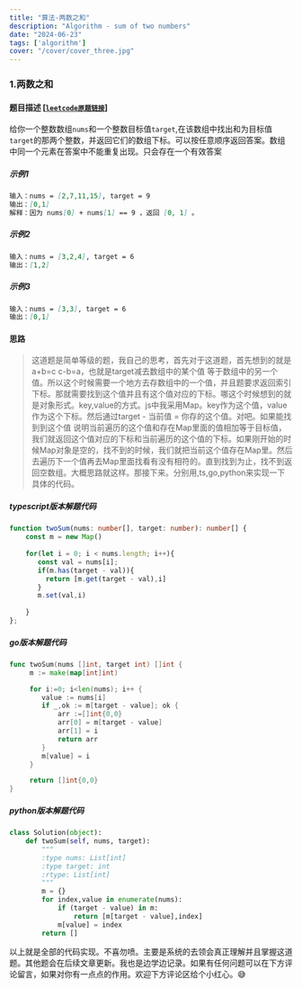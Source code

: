 ```yaml
---
title: "算法-两数之和"
description: "Algorithm - sum of two numbers"
date: "2024-06-23"
tags: ['algorithm']
cover: "/cover/cover_three.jpg"
---
```




### 1.两数之和

#### 题目描述 [<a href='https://leetcode.cn/problems/two-sum/description/'>`leetcode原题链接`</a>]
给你一个整数数组`nums`和一个整数目标值`target`,在该数组中找出和为目标值`target`的那两个整数，并返回它们的数组下标。<Notation type='underline' color='blue'>可以按任意顺序返回答案。数组中同一个元素在答案中不能重复出现。只会存在一个有效答案</Notation>

##### 示例1
```md
输入：nums = [2,7,11,15], target = 9
输出：[0,1]
解释：因为 nums[0] + nums[1] == 9 ，返回 [0, 1] 。
```

##### 示例2
```md
输入：nums = [3,2,4], target = 6
输出：[1,2]
```

##### 示例3
```md
输入：nums = [3,3], target = 6
输出：[0,1]
```

#### 思路


>这道题是简单等级的题，我自己的思考，首先对于这道题，首先想到的就是 a+b=c c-b=a，也就是target减去数组中的某个值 等于数组中的另一个值。所以这个时候需要一个地方去存数组中的一个值，并且题要求返回索引下标。那就需要找到这个值并且有这个值对应的下标。哪这个时候想到的就是对象形式。key,value的方式。js中我采用Map。key作为这个值，value作为这个下标。然后通过target - 当前值  = 你存的这个值。对吧。如果能找到到这个值 说明当前遍历的这个值和存在Map里面的值相加等于目标值，我们就返回这个值对应的下标和当前遍历的这个值的下标。如果刚开始的时候Map对象是空的，找不到的时候，我们就把当前这个值存在Map里。然后去遍历下一个值再去Map里面找看有没有相符的。直到找到为止，找不到返回空数组。大概思路就这样。那接下来。分别用,ts,go,python来实现一下具体的代码。

##### typescript版本解题代码
```typescript
function twoSum(nums: number[], target: number): number[] {
    const m = new Map()
    
    for(let i = 0; i < nums.length; i++){
       const val = nums[i];
       if(m.has(target - val)){
         return [m.get(target - val),i]
       }
       m.set(val,i)
        
    }
};
```

##### go版本解题代码
```go
func twoSum(nums []int, target int) []int {
     m := make(map[int]int)

     for i:=0; i<len(nums); i++ {
        value := nums[i]
        if _,ok := m[target - value]; ok {
            arr :=[]int{0,0}
            arr[0] = m[target - value]
            arr[1] = i
            return arr
        }
        m[value] = i
     }

     return []int{0,0}
}
```

##### python版本解题代码
```python
class Solution(object):
    def twoSum(self, nums, target):
        """
        :type nums: List[int]
        :type target: int
        :rtype: List[int]
        """
        m = {}
        for index,value in enumerate(nums):
            if (target - value) in m:
                return [m[target - value],index]
            m[value] = index
        return []
```


以上就是全部的代码实现。不喜勿喷。主要是系统的去领会真正理解并且掌握这道题。其他题会在后续文章更新。我也是边学边记录。如果有任何问题可以在下方评论留言，如果对你有一点点的作用。欢迎下方评论区给个小红心。😅